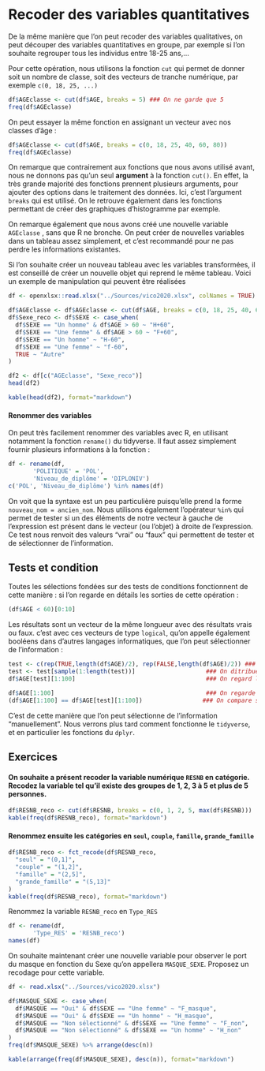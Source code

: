 # Recoder des variables quantitatives

De la même manière que l'on peut recoder des variables qualitatives, on peut découper des variables quantitatives en groupe, par exemple si l'on souhaite regrouper tous les individus entre 18-25 ans,...

Pour cette opération, nous utilisons la fonction `cut` qui permet de donner soit un nombre de classe, soit des vecteurs de tranche numérique, par exemple `c(0, 18, 25, ...)`

```r
df$AGEclasse <- cut(df$AGE, breaks = 5) ### On ne garde que 5 
freq(df$AGEclasse)
```

On peut essayer la même fonction en assignant un vecteur avec nos classes d'âge :

```r
df$AGEclasse <- cut(df$AGE, breaks = c(0, 18, 25, 40, 60, 80))
freq(df$AGEclasse)
```

On remarque que contrairement aux fonctions que nous avons utilisé avant, nous ne donnons pas qu'un seul **argument** à la fonction `cut()`. En effet, la très grande majorité des fonctions prennent plusieurs arguments, pour ajouter des options dans le traitement des données. Ici, c'est l'argument `breaks` qui est utilisé. On le retrouve également dans les fonctions permettant de créer des graphiques d'histogramme par exemple. 

On remarque également que nous avons créé une nouvelle variable `AGEclasse` , sans que R ne bronche. On peut créer de nouvelles variables dans un tableau assez simplement, et c'est recommandé pour ne pas perdre les informations existantes.

Si l'on souhaite créer un nouveau tableau avec les variables transformées, il est conseillé de créer un nouvelle objet qui reprend le même tableau. Voici un exemple de manipulation qui peuvent être réalisées

```r
df <- openxlsx::read.xlsx("../Sources/vico2020.xlsx", colNames = TRUE)

df$AGEclasse <- df$AGEclasse <- cut(df$AGE, breaks = c(0, 18, 25, 40, 60, 80))
df$Sexe_reco <- df$SEXE <- case_when(
  df$SEXE == "Un homme" & df$AGE > 60 ~ "H+60",
  df$SEXE == "Une femme" & df$AGE > 60 ~ "F+60",
  df$SEXE == "Un homme" ~ "H-60",
  df$SEXE == "Une femme" ~ "f-60",
  TRUE ~ "Autre"
)

df2 <- df[c("AGEclasse", "Sexe_reco")]
head(df2)
```
```r
kable(head(df2), format="markdown")
```

#### Renommer des variables

On peut très facilement renommer des variables avec R, en utilisant notamment la fonction `rename()` du tidyverse.
Il faut assez simplement fournir plusieurs informations à la fonction :

```r
df <- rename(df, 
       'POLITIQUE' = 'POL',
       'Niveau_de_diplôme' = 'DIPLONIV')
c('POL', 'Niveau_de_diplôme') %in% names(df) 
```

On voit que la syntaxe est un peu particulière puisqu'elle prend la forme `nouveau_nom = ancien_nom`. 
Nous utilisons également l'opérateur `%in%` qui permet de tester si un des éléments de notre vecteur à gauche de l'expression est présent dans le vecteur (ou l'objet) à droite de l'expression. Ce test nous renvoit des valeurs "vrai" ou "faux" qui permettent de tester et de sélectionner de l'information. 

## Tests et condition

Toutes les sélections fondées sur des tests de conditions fonctionnent de cette manière : si l'on regarde en détails les sorties de cette opération :

```r
(df$AGE < 60)[0:10]
```
Les résultats sont un vecteur de la même longueur avec des résultats vrais ou faux. c'est avec ces vecteurs de type `logical`, qu'on appelle également booléens dans d'autres langages informatiques, que l'on peut sélectionner de l'information :

```r
test <- c(rep(TRUE,length(df$AGE)/2), rep(FALSE,length(df$AGE)/2)) ### On créer des TRUE et des FALSE de la longueur de notre tableau
test <- test[sample(1:length(test))]                    ### On ditribue aléatoirement les TRUE et les FALSE
df$AGE[test][1:100]                                     ### On regard les 100 premières valeurs de df$AGE qui correspondent au test

df$AGE[1:100]                                           ### On regarde les 100 premières valeurs de df$AGE
(df$AGE[1:100] == df$AGE[test][1:100])                 ### On compare si les valeurs sont les mêmes
```
C'est de cette manière que l'on peut sélectionne de l'information "manuellement". Nous verrons plus tard comment fonctionne le `tidyverse`, et en particulier les fonctions du `dplyr`.

## Exercices

#### On souhaite a présent recoder la variable **numérique** `RESNB` en catégorie. Recodez la variable tel qu'il existe des groupes de 1, 2, 3 à 5 et plus de 5 personnes.

```r
df$RESNB_reco <- cut(df$RESNB, breaks = c(0, 1, 2, 5, max(df$RESNB)))
kable(freq(df$RESNB_reco), format="markdown")
```

#### Renommez ensuite les catégories en `seul`, `couple`, `famille`, `grande_famille`

```r
df$RESNB_reco <- fct_recode(df$RESNB_reco,
  "seul" = "(0,1]",
  "couple" = "(1,2]",
  "famille" = "(2,5]",
  "grande_famille" = "(5,13]"
)
kable(freq(df$RESNB_reco), format="markdown")
```

Renommez la variable `RESNB_reco` en `Type_RES`

```r
df <- rename(df,
       'Type_RES' = 'RESNB_reco')
names(df)
```
On souhaite maintenant créer une nouvelle variable pour observer le port du masque en fonction du Sexe qu'on appellera `MASQUE_SEXE`.
Proposez un recodage pour cette variable.


```r
df <- read.xlsx("../Sources/vico2020.xlsx")

df$MASQUE_SEXE <- case_when(
  df$MASQUE == "Oui" & df$SEXE == "Une femme" ~ "F_masque",
  df$MASQUE == "Oui" & df$SEXE == "Un homme" ~ "H_masque",
  df$MASQUE == "Non sélectionné" & df$SEXE == "Une femme" ~ "F_non",
  df$MASQUE == "Non sélectionné" & df$SEXE == "Un homme" ~ "H_non"
)
freq(df$MASQUE_SEXE) %>% arrange(desc(n))
```
```r
kable(arrange(freq(df$MASQUE_SEXE), desc(n)), format="markdown")
```
